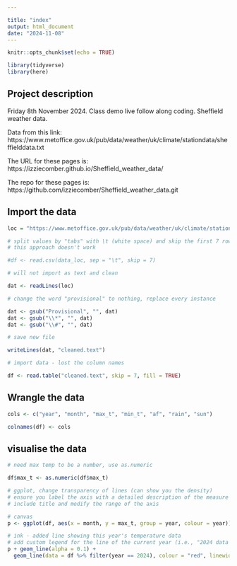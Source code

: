 ```yaml
---

title: "index"
output: html_document
date: "2024-11-08"
---
```


```r
knitr::opts_chunk$set(echo = TRUE)

library(tidyverse)
library(here)

```

## Project description
Friday 8th November 2024. Class demo live follow along coding. Sheffield weather data.

Data from this link: https://www.metoffice.gov.uk/pub/data/weather/uk/climate/stationdata/sheffielddata.txt

The URL for these pages is: 
https://izziecomber.github.io/Sheffield_weather_data/

The repo for these pages is:
https://github.com/izziecomber/Sheffield_weather_data.git


## Import the data 
```r

loc = "https://www.metoffice.gov.uk/pub/data/weather/uk/climate/stationdata/sheffielddata.txt"

# split values by "tabs" with \t (white space) and skip the first 7 rows (description of data)
# this approach doesn't work 

#df <- read.csv(data_loc, sep = "\t", skip = 7)

# will not import as text and clean

dat <- readLines(loc)

# change the word "provisional" to nothing, replace every instance

dat <- gsub("Provisional", "", dat)
dat <- gsub("\\*", "", dat)
dat <- gsub("\\#", "", dat)

# save new file

writeLines(dat, "cleaned.text")

# import data - lost the column names 

df <- read.table("cleaned.text", skip = 7, fill = TRUE)


```


## Wrangle the data 
```r

cols <- c("year", "month", "max_t", "min_t", "af", "rain", "sun")

colnames(df) <- cols

```

## visualise the data 
```r

# need max temp to be a number, use as.numeric

df$max_t <- as.numeric(df$max_t)

# ggplot, change transparency of lines (can show you the density)
# ensure you label the axis with a detailed description of the measure and include the unit of measurement
# include title and modify the range of the axis 

# canvas 
p <- ggplot(df, aes(x = month, y = max_t, group = year, colour = year))

# ink - added line showing this year's temperature data 
# add custom legend for the line of the current year (i.e., "2024 data shown in read")
p + geom_line(alpha = 0.1) + 
  geom_line(data = df %>% filter(year == 2024), colour = "red", linewidth = 2)



```

